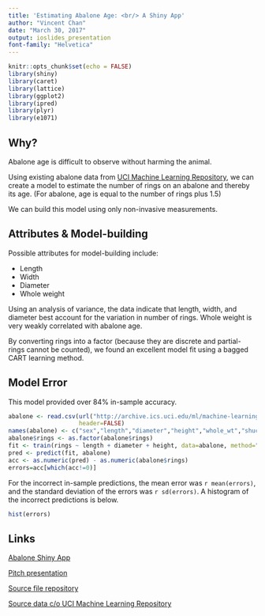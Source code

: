 ```yaml
---
title: 'Estimating Abalone Age: <br/> A Shiny App'
author: "Vincent Chan"
date: "March 30, 2017"
output: ioslides_presentation
font-family: "Helvetica"
---
```


```r
knitr::opts_chunk$set(echo = FALSE)
library(shiny)
library(caret)
library(lattice)
library(ggplot2)
library(ipred)
library(plyr)
library(e1071)
```

## Why?

Abalone age is difficult to observe without harming the animal.

Using existing abalone data from [UCI Machine Learning Repository](https://archive.ics.uci.edu/ml/datasets/Abalone), we can create a model to estimate
the number of rings on an abalone and thereby its age. (For abalone, age is equal to the number of rings plus 1.5)

We can build this model using only non-invasive measurements.

## Attributes & Model-building

Possible attributes for model-building include:

- Length
- Width
- Diameter
- Whole weight

Using an analysis of variance, the data indicate that length, width, and diameter best account for the variation in number of rings. Whole weight is very weakly correlated with abalone age.

By converting rings into a factor (because they are discrete and partial-rings cannot be counted), we found an excellent model fit using a bagged CART learning method.

## Model Error

This model provided over 84% in-sample accuracy.

```r
abalone <- read.csv(url("http://archive.ics.uci.edu/ml/machine-learning-databases/abalone/abalone.data"),
                    header=FALSE)
names(abalone) <- c("sex","length","diameter","height","whole_wt","shuck_wt","visc_wt","shell_wt","rings")
abalone$rings <- as.factor(abalone$rings)
fit <- train(rings ~ length + diameter + height, data=abalone, method="treebag")
pred <- predict(fit, abalone)
acc <- as.numeric(pred) - as.numeric(abalone$rings)
errors=acc[which(acc!=0)]
```

For the incorrect in-sample predictions, the mean error was `r mean(errors)`, and the standard deviation of the errors was `r sd(errors)`. A histogram of the incorrect predictions is below.

```r
hist(errors)
```

## Links

[Abalone Shiny App](https://chanovin.shinyapps.io/abalone_predict/)

[Pitch presentation](https://chanovin.github.io/dev_data_prod//wk4 proj/abalone_pitch.html)

[Source file repository](https://github.com/chanovin/dev_data_prod/tree/master/wk4%20proj)

[Source data c/o UCI Machine Learning Repository](https://archive.ics.uci.edu/ml/datasets/Abalone)